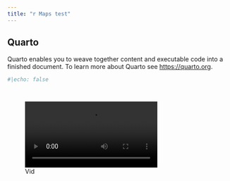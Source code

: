 ```yaml
---
title: "r Maps test"
---
```


## Quarto

Quarto enables you to weave together content and executable code into a finished document. To learn more about Quarto see <https://quarto.org>.

```r
#|echo: false
```


```r

```

```r

```
![Vid](vid.mp4)







